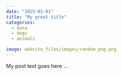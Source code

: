 ```yaml
---
date: "2025-01-01"
title: "My great title"
categories:
  - data
  - dogs
  - animals

image: website_files/images/random_png.png
---
```


My post text goes here ...
